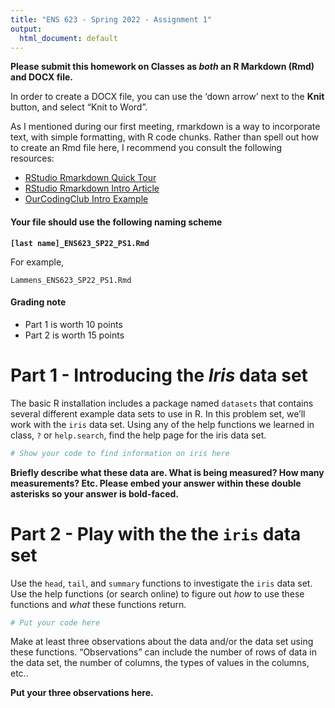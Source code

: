 ```yaml
---
title: "ENS 623 - Spring 2022 - Assignment 1"
output:
  html_document: default
---
```


**Please submit this homework on Classes as *both* an R Markdown (Rmd) and DOCX file.**

In order to create a DOCX file, you can use the 'down arrow' next to the **Knit** button, and select "Knit to Word". 

As I mentioned during our first meeting, rmarkdown is a way to incorporate text, with simple formatting, with R code chunks.
Rather than spell out how to create an Rmd file here, I recommend you consult the following resources:

* [RStudio Rmarkdown Quick Tour](http://rmarkdown.rstudio.com/authoring_quick_tour.html)
* [RStudio Rmarkdown Intro Article](http://rmarkdown.rstudio.com/articles_intro.html)
* [OurCodingClub Intro Example](https://ourcodingclub.github.io/2016/11/24/rmarkdown-1.html)

#### Your file should use the following naming scheme

**`[last name]_ENS623_SP22_PS1.Rmd`**

For example, 

`Lammens_ENS623_SP22_PS1.Rmd`

#### Grading note

* Part 1 is worth 10 points
* Part 2 is worth 15 points

# Part 1 - Introducing the *Iris* data set

The basic R installation includes a package named `datasets` that contains several different example data sets to use in R. In this problem set, we'll work with the `iris` data set. Using any of the help functions we learned in class, `?` or `help.search`, find the help page for the iris data set. 


```r
# Show your code to find information on iris here
```


**Briefly describe what these data are. What is being measured? How many measurements? Etc. Please embed your answer within these double asterisks so your answer is bold-faced.**


# Part 2 - Play with the the `iris` data set

Use the `head`, `tail`, and `summary` functions to investigate the `iris` data set. Use the help functions (or search online) to figure out *how* to use these functions and *what* these functions return. 

```r
# Put your code here
```


Make at least three observations about the data and/or the data set using these functions. "Observations" can include the number of rows of data in the data set, the number of columns, the types of values in the columns, etc..

**Put your three observations here.**


